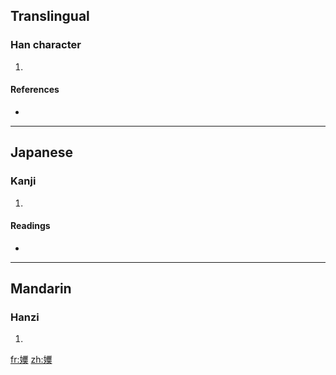 ==Translingual==

===Han character===
{{Han char|rn=38|rad=女|as=15|sn=18|four=4243<sub>4</sub>|canj=女田中大 (VWLK)}}

# {{defn|Han|sort=女15}}

====References====
* {{Han ref|kx=0273.421|dkj=06856|dj=0541.340|hdz=21089.141|uh=5B3D|ud=23357|bh=F1FA|bd=61946}}

----

==Japanese==

===Kanji===
{{ja-kanji|grade=|rs=女15}}

# {{defn|Japanese}}

====Readings====
* {{ja-readings|on=[[えん]] (en), [[おん]] (on), [[わん]] (wan)|kun=[[みめよい]] (mimeyoi)}}

----

==Mandarin==

===Hanzi===
{{cmn-hanzi|pin=[[yuān]] ([[yuan1]])|wg=yüan<sup>1</sup>}}

# {{defn|Mandarin}}

[[fr:嬽]]
[[zh:嬽]]